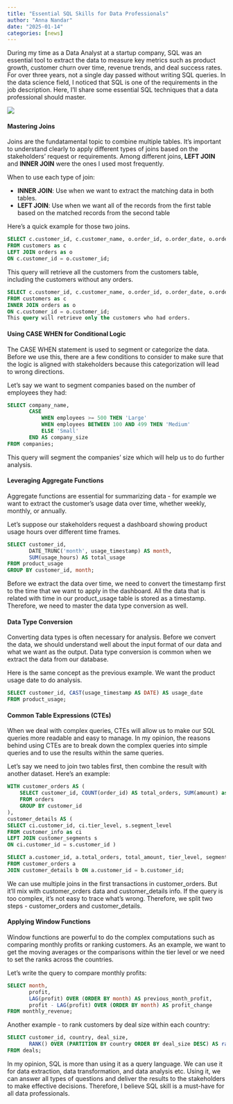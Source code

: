 ```yaml
---
title: "Essential SQL Skills for Data Professionals"
author: "Anna Nandar"
date: "2025-01-14"
categories: [news]
---
```


During my time as a Data Analyst at a startup company, SQL was an essential tool to extract the  data to measure key metrics such as product growth, customer churn over time, revenue trends, and deal success rates. For over three years, not a single day passed without writing SQL queries. In the data science field, I noticed that SQL is one of the requirements in the job description. Here, I’ll share some essential SQL techniques that a data professional should master.

![](thumbnail.jpg)

#### **Mastering Joins**
Joins are the fundatamental topic to combine multiple tables. It's important to understand clearly to apply different types of joins based on the stakeholders' request or requirements. Among different joins, **LEFT JOIN** and **INNER JOIN** were the ones I used most frequently.

When to use each type of join:

- **INNER JOIN**: Use when we want to extract the matching data in both tables. 
- **LEFT JOIN**: Use when we want all of the records from the first table based on the matched records from the second table

Here's a quick example for those two joins. 

```sql
SELECT c.customer_id, c.customer_name, o.order_id, o.order_date, o.order_amount
FROM customers as c
LEFT JOIN orders as o 
ON c.customer_id = o.customer_id;
```

This query will retrieve all the customers from the customers table, including the customers without any orders. 

``` sql
SELECT c.customer_id, c.customer_name, o.order_id, o.order_date, o.order_amount	
FROM customers as c
INNER JOIN orders as o 
ON c.customer_id = o.customer_id;
This query will retrieve only the customers who had orders. 
```

#### **Using CASE WHEN for Conditional Logic**
The CASE WHEN statement is used to segment or categorize the data. Before we use this, there are a few conditions to consider to make sure that the logic is aligned with stakeholders because this categorization will lead to wrong directions.   

Let's say we want to segment companies based on the number of employees they had: 

``` sql
SELECT company_name,
       CASE
           WHEN employees >= 500 THEN 'Large'
           WHEN employees BETWEEN 100 AND 499 THEN 'Medium'
           ELSE 'Small'
       END AS company_size
FROM companies;
```

This query will segment the companies' size which will help us to do further analysis. 

#### **Leveraging Aggregate Functions**
Aggregate functions are essential for summarizing data - for example we want to extract the customer's usage data over time, whether weekly, monthly, or annually.

Let's suppose our stakeholders request a dashboard showing product usage hours over different time frames. 

``` sql
SELECT customer_id,
       DATE_TRUNC('month', usage_timestamp) AS month,
       SUM(usage_hours) AS total_usage
FROM product_usage
GROUP BY customer_id, month;
```

Before we extract the data over time, we need to convert the timestamp first to the time that we want to apply in the dashboard. All the data that is related with time in our product_usage table is stored as a timestamp. Therefore, we need to master the data type conversion as well. 

#### **Data Type Conversion**
Converting data types is often necessary for analysis. Before we convert the data, we should understand well about the input format of our data and what we want as the output. Data type conversion is common when we extract the data from our database. 

Here is the same concept as the previous example. We want the product usage date to do analysis. 

``` sql
SELECT customer_id, CAST(usage_timestamp AS DATE) AS usage_date
FROM product_usage;
```

#### **Common Table Expressions (CTEs)**
When we deal with complex queries, CTEs will allow us to make our SQL queries more readable and easy to manage. In my opinion, the reasons behind using CTEs are to break down the complex queries into simple queries and to use the results within the same queries. 

Let's say we need to join two tables first, then combine the result with another dataset. Here’s an example:

``` sql
WITH customer_orders AS (
    SELECT customer_id, COUNT(order_id) AS total_orders, SUM(amount) as total_amount
    FROM orders
    GROUP BY customer_id
),
customer_details AS ( 
SELECT ci.customer_id, ci.tier_level, s.segment_level 
FROM customer_info as ci
LEFT JOIN customer_segments s 
ON ci.customer_id = s.customer_id )

SELECT a.customer_id, a.total_orders, total_amount, tier_level, segment_level
FROM customer_orders a
JOIN customer_details b ON a.customer_id = b.customer_id;

```

We can use multiple joins in the first transactions in customer_orders. But it'll mix with customer_orders data and customer_details info. If the query is too complex, it's not easy to trace what's wrong. Therefore, we split two steps - customer_orders and customer_details.

#### **Applying Window Functions**
Window functions are powerful to do the complex computations such as comparing monthly profits or ranking customers. As an example, we want to get the moving averages or the comparisons within the tier level or we need to set the ranks across the countries. 

Let's write the query to compare monthly profits:

``` sql
SELECT month,
       profit,
       LAG(profit) OVER (ORDER BY month) AS previous_month_profit,
       profit - LAG(profit) OVER (ORDER BY month) AS profit_change
FROM monthly_revenue;
```

Another example - to rank customers by deal size within each country:

``` sql
SELECT customer_id, country, deal_size,
       RANK() OVER (PARTITION BY country ORDER BY deal_size DESC) AS rank
FROM deals;
```

In my opinion, SQL is more than using it as a query language. We can use it for data extraction, data transformation, and data analysis etc. Using it, we can answer all types of questions and deliver the results to the stakeholders to make effective decisions. Therefore, I believe SQL skill is a must-have for all data professionals. 
